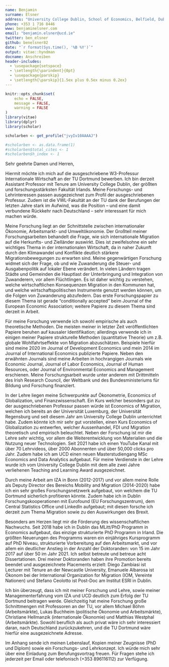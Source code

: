 ```yaml
---
name: Benjamin
surname: Elsner
address: "University College Dublin, School of Economics, Belfield, Dublin 4, Ireland"
phone: +353 1 716 8446
www: benjaminelsner.com
email: "benjamin.elsner@ucd.ie"
twitter: ben_elsner
github: benelsner82
date: "`r format(Sys.time(), '%B %Y')`"
output: vitae::hyndman
docname: Anschreiben
header-includes:
  - \usepackage{setspace}
  - \setlength{\parindent}{0pt}
  - \usepackage{parskip}
  - \setlength{\parskip}{1.5ex plus 0.5ex minus 0.2ex}
---
```


```r
knitr::opts_chunk$set(
	echo = FALSE,
	message = FALSE,
	warning = FALSE
)
library(vitae)
library(dplyr)
library(scholar)

scholarben <- get_profile("jvyIv10AAAAJ")

#scholarben <- as.data.frame(1)
#scholarben$total_cites <- 1
#scholarben$h_index <- 1
```


Sehr geehrte Damen und Herren, 


Hiermit möchte ich mich auf die ausgeschriebene W3-Professur Internationale Wirtschaft an der TU Dortmund bewerben. Ich bin derzeit Assistant Professor mit Tenure am University College Dublin, der größten und forschungsstärksten Fakultät Irlands. Meine Forschungs- und Lehrinteressen passen ausgezeichnet zum Profil der ausgeschriebenen Professur. Zudem ist die VWL-Fakultät an der TU dank der Berufungen der letzten Jahre stark im Aufwind, was die Position -- und eine damit verbundene Rückkehr nach Deutschland -- sehr interessant für mich machen würde.  


Meine Forschung liegt an der Schnittstelle zwischen internationaler Ökonomie, Arbeitsmarkt- und Umweltökonomie. Der Großteil meiner Forschungsarbeiten behandelt die Frage, wie sich internationale Migration auf die Herkunfts- und Zielländer auswirkt. Dies ist zweifelsohne ein sehr wichtiges Thema in der internationalen Wirtschaft, da in naher Zukunft durch den Klimawandel und Konflikte deutlich stärkere Migrationsbewegungen zu erwarten sind. Meine gegenwärtigen Forschung widmet sich der Frage, ob und wie Zuwanderung die Steuer- und Ausgabenpolitik auf lokaler Ebene verändert. In vielen Ländern tragen Städte und Gemeinden die Hauptlast der Unterbringung und Integration von Zuwanderern, vor allem Flüchtlingen. Es ist daher wichtig zu verstehen, welche wirtschaftlichen Konsequenzen Migration in den Kommunen hat, und welche wirtschaftspolitischen Instrumente genutzt werden können, um die Folgen von Zuwanderung abzufedern. Das erste Forschungspapier zu diesem Thema ist gerade "conditionally accepted" beim Journal of the European Economic Association; weitere Papiere zu diesem Thema sind derzeit in Arbeit. 


Für meine Forschung verwende ich sowohl empirische als auch theoretische Methoden. Die meisten meiner in letzter Zeit veröffentlichten Papiere beruhen auf kausaler Identifikation; allerdings verwende ich in einigen meiner Papiere strukturelle Methoden (quantitative Theorie) um z.B. globale Wohlfahrtseffekte von Migration abzuschätzen. Beispiele hierfür sind meine 2020 im Journal of Development Economics und mein 2014 im Journal of International Economics publizierte Papiere. Neben den erwähnten Journals sind meine Arbeiten in hochrangigen Journals wie Economic Journal, Journal of Labor Economics, Journal of Human Resources, oder Journal of Environmental Economics and Management erschienen. Meine Forschungsarbeit wurde unter anderem mit Drittmitteln des Irish Research Council, der Weltbank und des Bundesministeriums für Bildung und Forschung finanziert. 


In der Lehre liegen meine Schwerpunkte auf Ökonometrie, Economics of Globalization, und Finanzwissenschaft. Ein Kurs welcher besonders gut zu der ausgeschriebenen Professur passen würde ist Economics of Migration, welchen ich bereits an der Universität Luxemburg, der Universität Regensburg und seit diesem Jahr am University College Dublin unterrichtet habe. Zudem könnte ich mir sehr gut vorstellen, einen Kurs Economics of Globalization zu entwerfen, welcher Aussenhandel, FDI und Migration theoretisch und empirisch beleuchtet. Neben der Forschung ist mir die Lehre sehr wichtig, vor allem die Weiterentwicklung von Materialien und die Nutzung neuer Technologien. Seit 2021 habe ich einen YouTube Kanal mit über 70 Lehrvideos, über 2000 Abonnenten und über 50,000 clicks pro Jahr. Zudem habe ich am UCD einen neuen Masterstudiengang  MSc Economics and Data Analytics aufgebaut. Für meine Verdienste in der Lehre wurde ich vom University College Dublin mit dem alle zwei Jahre verliehenen Teaching and Learning Award ausgezeichnet. 


Durch meine Arbeit am IZA in Bonn (2012-2017) und vor allem meine Rolle als Deputy Director des Bereichs Mobility and Migration (2014-2020) habe ich ein sehr großes Forschungsnetzwerk aufgebaut, von welchem die TU Dortmund sicherlich profitieren könnte. Zudem habe ich in Dublin Forschungskooperationen mit Eurofound (EU Forschungszentrum), dem Central Statistics Office und LinkedIn aufgebaut; mit diesen forsche ich derzeit zum Thema Migration sowie zu den Auswirkungen des Brexit. 


Besonders am Herzen liegt mir die Förderung des wissenschaftlichen Nachwuchs. Seit 2018 habe ich in Dublin das MLitt/PhD Programm in Economics aufgebaut, das einzige strukturierte PhD Programm in Irland. Die größten Neuerungen des Programms waren ein einjähriges Kursprogramm auf PhD Niveau, strukturierte Vorbereitung auf den Arbeitsmarkt, und vor allem ein deutlicher Anstieg in der Anzahl der Doktoranden: von 15 im Jahr 2017 auf über 50 im Jahr 2021. Ich selbst betreute und betreue acht Dissertationen. Drei meiner Doktoranden haben ihre Promotion bereits beendet und ausgezeichnete Placements erzielt: Diego Zambiasi ist Lecturer mit Tenure an der Newcastle University, Emanuele Albarosa ist Ökonom bei der International Organization for Migration (IOM, Vereinte Nationen) und Stefano Ceolotto ist Post-Doc am Institut ESRI in Dublin. 


Ich bin überzeugt, dass ich mit meiner Forschung und Lehre, sowie meiner Managementerfahrung vom IZA und UCD deutlich zum Erfolg der TU Dortmund beitragen werde. Gleichzeitig hat meine Forschung große Schnittmengen mit Professoren an der TU, vor allem Michael Böhm (Arbeitsmärkte), Lukas Buchheim (politische Ökonomie und Arbeitsmärkte), Christiane Hellmanzik (internationale Ökonomie) und Matthias Westphal (Arbeitsmärkte). Sowohl beruflich als auch privat wäre ich sehr interessiert daran, nach Deutschland zurückzukehren, und die TU Dortmund wäre hierfür eine ausgezeichnete Adresse. 


Im Anhang sende ich meinen Lebenslauf, Kopien meiner Zeugnisse (PhD und Diplom) sowie ein Forschungs- und Lehrkonzept. Ich würde mich sehr über eine Einladung zum Berufungsvortrag freuen. Für Fragen stehe ich jederzeit per Email oder telefonisch (+353 896116112) zur Verfügung.
